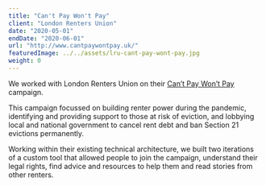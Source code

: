 ```yaml
---
title: "Can't Pay Won't Pay"
client: "London Renters Union"
date: "2020-05-01"
endDate: "2020-06-01"
url: "http://www.cantpaywontpay.uk/"
featuredImage: ../../assets/lru-cant-pay-wont-pay.jpg
weight: 0
---
```


We worked with London Renters Union on their [Can’t Pay Won’t Pay](https://londonrentersunion.org/cantpaywontpay/) campaign.

This campaign focussed on building renter power during the pandemic, identifying and providing support to those at risk of eviction, and lobbying local and national government to cancel rent debt and ban Section 21 evictions permanently.

Working within their existing technical architecture, we built two iterations of a custom tool that allowed people to join the campaign, understand their legal rights, find advice and resources to help them and read stories from other renters.
